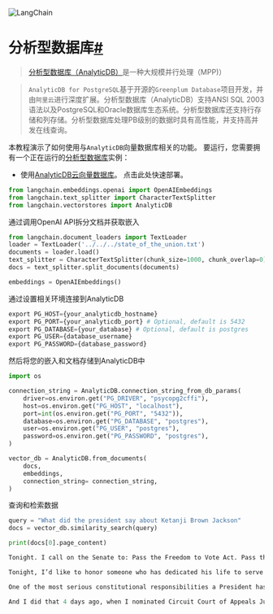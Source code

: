 

<Head>
  <script>
    {
      `(function() {
         var _hmt = _hmt || [];
(function() {
  var hm = document.createElement("script");
  hm.src = "https://hm.baidu.com/hm.js?e60fb290e204e04c5cb6f79b0ac1e697";
  var s = document.getElementsByTagName("script")[0]; 
  s.parentNode.insertBefore(hm, s);
})();
       })();`
    }
  </script>
</Head>

![LangChain](https://pica.zhimg.com/50/v2-56e8bbb52aa271012541c1fe1ceb11a2_r.gif)





分析型数据库[#](#analyticdb "本标题的永久链接")
=================================

> 
> [分析型数据库（AnalyticDB）](https://www.alibabacloud.com/help/zh/doc-detail/188196.htm)是一种大规模并行处理（MPP)）
> 
> 
> 

> 
> `AnalyticDB for PostgreSQL`基于开源的`Greenplum Database`项目开发，并由`阿里云`进行深度扩展。分析型数据库（AnalyticDB）支持ANSI SQL 2003语法以及PostgreSQL和Oracle数据库生态系统。分析型数据库还支持行存储和列存储。分析型数据库处理PB级别的数据时具有高性能，并支持高并发在线查询。
> 
> 
> 

本教程演示了如何使用与`AnalyticDB`向量数据库相关的功能。
要运行，您需要拥有一个正在运行的[分析型数据库](https://www.alibabacloud.com/help/zh/doc-detail/188196.htm)实例：

* 使用[AnalyticDB云向量数据库](https://www.alibabacloud.com/product/hybriddb-postgresql)。 点击此处快速部署。

```python
from langchain.embeddings.openai import OpenAIEmbeddings
from langchain.text_splitter import CharacterTextSplitter
from langchain.vectorstores import AnalyticDB

```

通过调用OpenAI API拆分文档并获取嵌入

```python
from langchain.document_loaders import TextLoader
loader = TextLoader('../../../state_of_the_union.txt')
documents = loader.load()
text_splitter = CharacterTextSplitter(chunk_size=1000, chunk_overlap=0)
docs = text_splitter.split_documents(documents)

embeddings = OpenAIEmbeddings()

```

通过设置相关环境连接到AnalyticDB

```python
export PG_HOST={your_analyticdb_hostname}
export PG_PORT={your_analyticdb_port} # Optional, default is 5432
export PG_DATABASE={your_database} # Optional, default is postgres
export PG_USER={database_username}
export PG_PASSWORD={database_password}

```

然后将您的嵌入和文档存储到AnalyticDB中

```python
import os

connection_string = AnalyticDB.connection_string_from_db_params(
    driver=os.environ.get("PG_DRIVER", "psycopg2cffi"),
    host=os.environ.get("PG_HOST", "localhost"),
    port=int(os.environ.get("PG_PORT", "5432")),
    database=os.environ.get("PG_DATABASE", "postgres"),
    user=os.environ.get("PG_USER", "postgres"),
    password=os.environ.get("PG_PASSWORD", "postgres"),
)

vector_db = AnalyticDB.from_documents(
    docs,
    embeddings,
    connection_string= connection_string,
)

```

查询和检索数据

```python
query = "What did the president say about Ketanji Brown Jackson"
docs = vector_db.similarity_search(query)

```

```python
print(docs[0].page_content)

```

```python
Tonight. I call on the Senate to: Pass the Freedom to Vote Act. Pass the John Lewis Voting Rights Act. And while you’re at it, pass the Disclose Act so Americans can know who is funding our elections. 

Tonight, I’d like to honor someone who has dedicated his life to serve this country: Justice Stephen Breyer—an Army veteran, Constitutional scholar, and retiring Justice of the United States Supreme Court. Justice Breyer, thank you for your service. 

One of the most serious constitutional responsibilities a President has is nominating someone to serve on the United States Supreme Court. 

And I did that 4 days ago, when I nominated Circuit Court of Appeals Judge Ketanji Brown Jackson. One of our nation’s top legal minds, who will continue Justice Breyer’s legacy of excellence.

```

